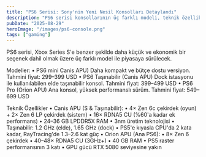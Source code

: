 ```yaml
---
title: "PS6 Serisi: Sony'nin Yeni Nesil Konsolları Detaylandı"
description: "PS6 serisi konsollarının üç farklı modeli, teknik özellikleri ve fiyat tahminleri"
pubDate: "2025-08-29"
heroImage: "/images/ps6-console.png"
tags: ["gaming"]
---
```


PS6 serisi, Xbox Series S'e benzer şekilde daha küçük ve ekonomik bir seçenek dahil olmak üzere üç farklı model ile piyasaya sürülecek.

Modeller:
• PS6 mini Canis APU)
Daha kompakt ve bütçe dostu versiyon. 
Tahmini fiyat: 299–399 USD
• PS6 Taşınabilir (Canis APU)
Dock istasyonu ile kullanılabilen elde taşınabilir konsol. Tahmini fiyat: 399–499 USD
• PS6 Pro (Orion APU)
Ana konsol, yüksek performanslı sürüm. 
Tahmini fiyat: 549–699 USD

Teknik Özellikler
• Canis APU (S & Taşınabilir):
• 4× Zen 6c çekirdek (oyun) + 2× Zen 6 LP çekirdek (sistem)
• 16× RDNA5 CU (%60'a kadar ek performans)
• 24–36 GB LPDDR5X RAM
• 3nm üretim teknolojisi
• Taşınabilir: 1.2 GHz (elde), 1.65 GHz (dock)
• PS5'e kıyasla CPU'da 2 kata kadar, RayTracing'de 1.3–2.6 kat güç
• Orion APU (Ana PS6):
• 8× Zen 6 çekirdek
• 40–48× RDNA5 CU (3GHz+)
• 40 GB RAM
• PS5 raster performansının 3 katı
• GPU gücü RTX 5080 seviyesine yakın
